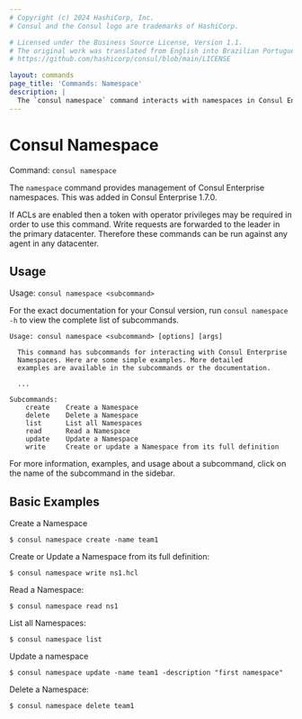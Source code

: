 ```yaml
---
# Copyright (c) 2024 HashiCorp, Inc.
# Consul and the Consul logo are trademarks of HashiCorp.

# Licensed under the Business Source License, Version 1.1.
# The original work was translated from English into Brazilian Portuguese.
# https://github.com/hashicorp/consul/blob/main/LICENSE

layout: commands
page_title: 'Commands: Namespace'
description: |
  The `consul namespace` command interacts with namespaces in Consul Enterprise. It exposes top-level commands to create and manage namespaces in Consul deployments.
---
```


# Consul Namespace

Command: `consul namespace`

<EnterpriseAlert />

The `namespace` command provides management of Consul Enterprise namespaces. This was added in Consul Enterprise 1.7.0.

If ACLs are enabled then a token with operator privileges may be required in order to use this command. Write
requests are forwarded to the leader in the primary datacenter. Therefore these commands can be run against
any agent in any datacenter.

## Usage

Usage: `consul namespace <subcommand>`

For the exact documentation for your Consul version, run `consul namespace -h` to view the complete list of subcommands.

```text
Usage: consul namespace <subcommand> [options] [args]

  This command has subcommands for interacting with Consul Enterprise
  Namespaces. Here are some simple examples. More detailed
  examples are available in the subcommands or the documentation.

  ...

Subcommands:
    create    Create a Namespace
    delete    Delete a Namespace
    list      List all Namespaces
    read      Read a Namespace
    update    Update a Namespace
    write     Create or update a Namespace from its full definition
```

For more information, examples, and usage about a subcommand, click on the name
of the subcommand in the sidebar.

## Basic Examples

Create a Namespace

```shell-session
$ consul namespace create -name team1
```

Create or Update a Namespace from its full definition:

```shell-session
$ consul namespace write ns1.hcl
```

Read a Namespace:

```shell-session
$ consul namespace read ns1
```

List all Namespaces:

```shell-session
$ consul namespace list
```

Update a namespace

```shell-session
$ consul namespace update -name team1 -description "first namespace"
```

Delete a Namespace:

```shell-session
$ consul namespace delete team1
```
